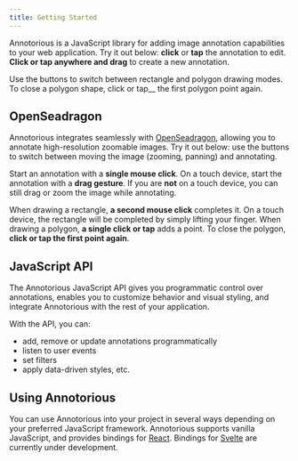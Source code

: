```yaml
---
title: Getting Started
---
```


Annotorious is a JavaScript library for adding image annotation 
capabilities to your web application. Try it out below: __click__ or 
__tap__ the annotation to edit. __Click or tap anywhere and drag__
to create a new annotation.

<ImageExample client:only="react" />

Use the buttons to switch between rectangle and polygon drawing modes. To 
close a polygon shape, click or tap__ the first polygon point again.

## OpenSeadragon

Annotorious integrates seamlessly with [OpenSeadragon](https://openseadragon.github.io), 
allowing you to annotate high-resolution zoomable images. Try it out below:
use the buttons to switch between moving the image (zooming, panning) and
annotating. 

Start an annotation with a __single mouse click__. On a touch device, start 
the annotation with a __drag gesture__. If you are __not__ on a touch device, 
you can still drag or zoom the image while annotating. 

When drawing a rectangle, __a second mouse click__ completes it. On a touch device, 
the rectangle will be completed by simply lifting your finger. When drawing a polygon, 
__a single click or tap__ adds a point. To close the polygon, __click or tap the first point again__.

<OpenSeadragonExample client:only="react" />

## JavaScript API

The Annotorious JavaScript API gives you programmatic control over 
annotations, enables you to customize behavior and visual styling, and
integrate Annotorious with the rest of your application. 

With the API, you can:

- add, remove or update annotations programmatically
- listen to user events
- set filters
- apply data-driven styles, etc.

## Using Annotorious

You can use Annotorious into your project in several ways depending
on your preferred JavaScript framework. Annotorious supports vanilla 
JavaScript, and provides bindings for [React](https://react.dev/). 
Bindings for [Svelte](https://svelte.dev/) are currently under development.

<UsingAnnotoriousTable />